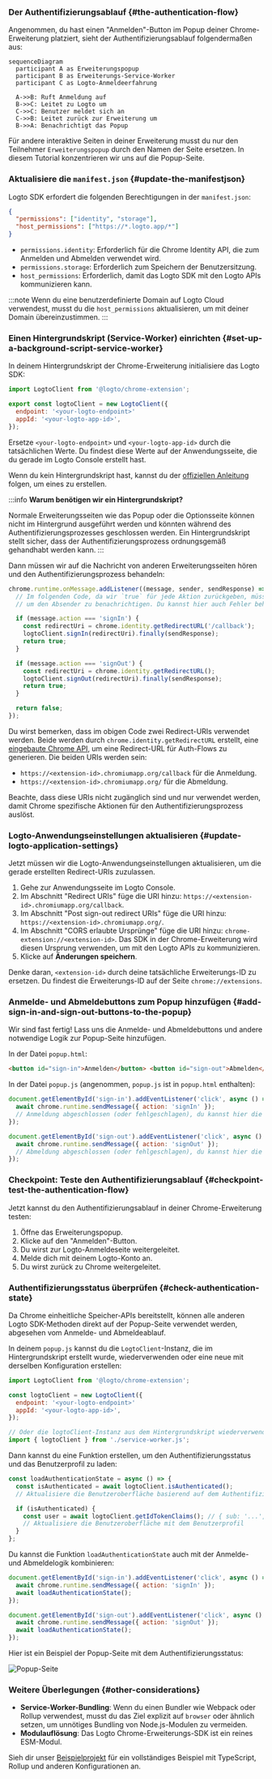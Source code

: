 
### Der Authentifizierungsablauf \{#the-authentication-flow}

Angenommen, du hast einen "Anmelden"-Button im Popup deiner Chrome-Erweiterung platziert, sieht der Authentifizierungsablauf folgendermaßen aus:

```mermaid
sequenceDiagram
  participant A as Erweiterungspopup
  participant B as Erweiterungs-Service-Worker
  participant C as Logto-Anmeldeerfahrung

  A->>B: Ruft Anmeldung auf
  B->>C: Leitet zu Logto um
  C->>C: Benutzer meldet sich an
  C->>B: Leitet zurück zur Erweiterung um
  B->>A: Benachrichtigt das Popup
```

Für andere interaktive Seiten in deiner Erweiterung musst du nur den Teilnehmer `Erweiterungspopup` durch den Namen der Seite ersetzen. In diesem Tutorial konzentrieren wir uns auf die Popup-Seite.

<RegardingRedirectBasedSignIn />

### Aktualisiere die `manifest.json` \{#update-the-manifestjson}

Logto SDK erfordert die folgenden Berechtigungen in der `manifest.json`:

```json title="manifest.json"
{
  "permissions": ["identity", "storage"],
  "host_permissions": ["https://*.logto.app/*"]
}
```

- `permissions.identity`: Erforderlich für die Chrome Identity API, die zum Anmelden und Abmelden verwendet wird.
- `permissions.storage`: Erforderlich zum Speichern der Benutzersitzung.
- `host_permissions`: Erforderlich, damit das Logto SDK mit den Logto APIs kommunizieren kann.

:::note
Wenn du eine benutzerdefinierte Domain auf Logto Cloud verwendest, musst du die `host_permissions` aktualisieren, um mit deiner Domain übereinzustimmen.
:::

### Einen Hintergrundskript (Service-Worker) einrichten \{#set-up-a-background-script-service-worker}

In deinem Hintergrundskript der Chrome-Erweiterung initialisiere das Logto SDK:

```js title="service-worker.js"
import LogtoClient from '@logto/chrome-extension';

export const logtoClient = new LogtoClient({
  endpoint: '<your-logto-endpoint>'
  appId: '<your-logto-app-id>',
});
```

Ersetze `<your-logto-endpoint>` und `<your-logto-app-id>` durch die tatsächlichen Werte. Du findest diese Werte auf der Anwendungsseite, die du gerade im Logto Console erstellt hast.

Wenn du kein Hintergrundskript hast, kannst du der [offiziellen Anleitung](https://developer.chrome.com/docs/extensions/develop/concepts/service-workers/basics) folgen, um eines zu erstellen.

:::info
**Warum benötigen wir ein Hintergrundskript?**

Normale Erweiterungsseiten wie das Popup oder die Optionsseite können nicht im Hintergrund ausgeführt werden und könnten während des Authentifizierungsprozesses geschlossen werden. Ein Hintergrundskript stellt sicher, dass der Authentifizierungsprozess ordnungsgemäß gehandhabt werden kann.
:::

Dann müssen wir auf die Nachricht von anderen Erweiterungsseiten hören und den Authentifizierungsprozess behandeln:

```js title="service-worker.js"
chrome.runtime.onMessage.addListener((message, sender, sendResponse) => {
  // Im folgenden Code, da wir `true` für jede Aktion zurückgeben, müssen wir `sendResponse` aufrufen,
  // um den Absender zu benachrichtigen. Du kannst hier auch Fehler behandeln oder andere Wege nutzen, um den Absender zu benachrichtigen.

  if (message.action === 'signIn') {
    const redirectUri = chrome.identity.getRedirectURL('/callback');
    logtoClient.signIn(redirectUri).finally(sendResponse);
    return true;
  }

  if (message.action === 'signOut') {
    const redirectUri = chrome.identity.getRedirectURL();
    logtoClient.signOut(redirectUri).finally(sendResponse);
    return true;
  }

  return false;
});
```

Du wirst bemerken, dass im obigen Code zwei Redirect-URIs verwendet werden. Beide werden durch `chrome.identity.getRedirectURL` erstellt, eine [eingebaute Chrome API](https://developer.chrome.com/docs/extensions/reference/api/identity#method-getRedirectURL), um eine Redirect-URL für Auth-Flows zu generieren. Die beiden URIs werden sein:

- `https://<extension-id>.chromiumapp.org/callback` für die Anmeldung.
- `https://<extension-id>.chromiumapp.org/` für die Abmeldung.

Beachte, dass diese URIs nicht zugänglich sind und nur verwendet werden, damit Chrome spezifische Aktionen für den Authentifizierungsprozess auslöst.

### Logto-Anwendungseinstellungen aktualisieren \{#update-logto-application-settings}

Jetzt müssen wir die Logto-Anwendungseinstellungen aktualisieren, um die gerade erstellten Redirect-URIs zuzulassen.

1. Gehe zur Anwendungsseite im Logto Console.
2. Im Abschnitt "Redirect URIs" füge die URI hinzu: `https://<extension-id>.chromiumapp.org/callback`.
3. Im Abschnitt "Post sign-out redirect URIs" füge die URI hinzu: `https://<extension-id>.chromiumapp.org/`.
4. Im Abschnitt "CORS erlaubte Ursprünge" füge die URI hinzu: `chrome-extension://<extension-id>`. Das SDK in der Chrome-Erweiterung wird diesen Ursprung verwenden, um mit den Logto APIs zu kommunizieren.
5. Klicke auf **Änderungen speichern**.

Denke daran, `<extension-id>` durch deine tatsächliche Erweiterungs-ID zu ersetzen. Du findest die Erweiterungs-ID auf der Seite `chrome://extensions`.

### Anmelde- und Abmeldebuttons zum Popup hinzufügen \{#add-sign-in-and-sign-out-buttons-to-the-popup}

Wir sind fast fertig! Lass uns die Anmelde- und Abmeldebuttons und andere notwendige Logik zur Popup-Seite hinzufügen.

In der Datei `popup.html`:

```html title="popup.html"
<button id="sign-in">Anmelden</button> <button id="sign-out">Abmelden</button>
```

In der Datei `popup.js` (angenommen, `popup.js` ist in `popup.html` enthalten):

```js title="popup.js"
document.getElementById('sign-in').addEventListener('click', async () => {
  await chrome.runtime.sendMessage({ action: 'signIn' });
  // Anmeldung abgeschlossen (oder fehlgeschlagen), du kannst hier die Benutzeroberfläche aktualisieren.
});

document.getElementById('sign-out').addEventListener('click', async () => {
  await chrome.runtime.sendMessage({ action: 'signOut' });
  // Abmeldung abgeschlossen (oder fehlgeschlagen), du kannst hier die Benutzeroberfläche aktualisieren.
});
```

### Checkpoint: Teste den Authentifizierungsablauf \{#checkpoint-test-the-authentication-flow}

Jetzt kannst du den Authentifizierungsablauf in deiner Chrome-Erweiterung testen:

1. Öffne das Erweiterungspopup.
2. Klicke auf den "Anmelden"-Button.
3. Du wirst zur Logto-Anmeldeseite weitergeleitet.
4. Melde dich mit deinem Logto-Konto an.
5. Du wirst zurück zu Chrome weitergeleitet.

### Authentifizierungsstatus überprüfen \{#check-authentication-state}

Da Chrome einheitliche Speicher-APIs bereitstellt, können alle anderen Logto SDK-Methoden direkt auf der Popup-Seite verwendet werden, abgesehen vom Anmelde- und Abmeldeablauf.

In deinem `popup.js` kannst du die `LogtoClient`-Instanz, die im Hintergrundskript erstellt wurde, wiederverwenden oder eine neue mit derselben Konfiguration erstellen:

```js title="popup.js"
import LogtoClient from '@logto/chrome-extension';

const logtoClient = new LogtoClient({
  endpoint: '<your-logto-endpoint>'
  appId: '<your-logto-app-id>',
});

// Oder die logtoClient-Instanz aus dem Hintergrundskript wiederverwenden
import { logtoClient } from './service-worker.js';
```

Dann kannst du eine Funktion erstellen, um den Authentifizierungsstatus und das Benutzerprofil zu laden:

```js title="popup.js"
const loadAuthenticationState = async () => {
  const isAuthenticated = await logtoClient.isAuthenticated();
  // Aktualisiere die Benutzeroberfläche basierend auf dem Authentifizierungsstatus

  if (isAuthenticated) {
    const user = await logtoClient.getIdTokenClaims(); // { sub: '...', email: '...', ... }
    // Aktualisiere die Benutzeroberfläche mit dem Benutzerprofil
  }
};
```

Du kannst die Funktion `loadAuthenticationState` auch mit der Anmelde- und Abmeldelogik kombinieren:

```js title="popup.js"
document.getElementById('sign-in').addEventListener('click', async () => {
  await chrome.runtime.sendMessage({ action: 'signIn' });
  await loadAuthenticationState();
});

document.getElementById('sign-out').addEventListener('click', async () => {
  await chrome.runtime.sendMessage({ action: 'signOut' });
  await loadAuthenticationState();
});
```

Hier ist ein Beispiel der Popup-Seite mit dem Authentifizierungsstatus:

<img src="/img/assets/extension-popup.webp" alt="Popup-Seite" />

### Weitere Überlegungen \{#other-considerations}

- **Service-Worker-Bundling**: Wenn du einen Bundler wie Webpack oder Rollup verwendest, musst du das Ziel explizit auf `browser` oder ähnlich setzen, um unnötiges Bundling von Node.js-Modulen zu vermeiden.
- **Modulauflösung**: Das Logto Chrome-Erweiterungs-SDK ist ein reines ESM-Modul.

Sieh dir unser [Beispielprojekt](https://github.com/logto-io/js/tree/HEAD/packages/chrome-extension-sample) für ein vollständiges Beispiel mit TypeScript, Rollup und anderen Konfigurationen an.
